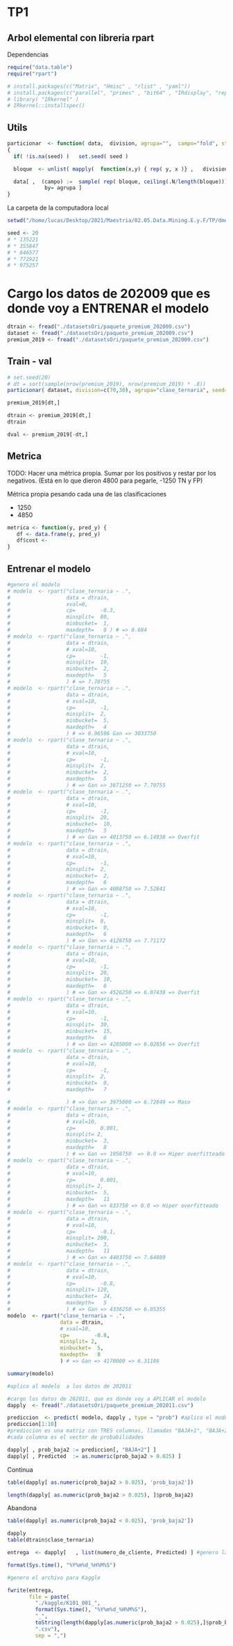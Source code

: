 
# TP1

## Arbol elemental con libreria  rpart

Dependencias 

```r
require("data.table")
require("rpart")

# install.packages(c("Matrix", "Hmisc" , "rlist" , "yaml"))
# install.packages(c("parallel", "primes" , "bit64" , "IRdisplay", "repr", "vioplot", "DT", "ROCR", "R.utils", "Rcpp", "devtools", "ggplot2", "gganimate", "transformr", "DiagrammeR", "data.table", "rpart", "rpart.plot", "treeClust", "ranger ", "randomForest", "xgboost", "lightgbm", "DiceKriging ", "mlrMBO"))
# library( "IRkernel" )
# IRkernel::installspec()
```

## Utils

```r
particionar  <- function( data,  division, agrupa="",  campo="fold", start=1, seed=NA )
{
  if( !is.na(seed) )   set.seed( seed )

  bloque  <- unlist( mapply(  function(x,y) { rep( y, x )} ,   division,  seq( from=start, length.out=length(division) )  ) )  

  data[ ,  (campo) :=  sample( rep( bloque, ceiling(.N/length(bloque))) )[1:.N],
            by= agrupa ]
}

```


La carpeta de la computadora local

```r
setwd("/home/lucas/Desktop/2021/Maestria/02.05.Data.Mining.E.y.F/TP/dmeyf/src/rpart/")  #Establezco el Working Directory

seed <- 20
# * 135221
# * 355847
# * 646577
# * 772921
# * 975257
```


# Cargo los datos de 202009 que es donde voy a ENTRENAR el modelo

```r
dtrain <- fread("./datasetsOri/paquete_premium_202009.csv")
dataset <- fread("./datasetsOri/paquete_premium_202009.csv")
premium_2019 <- fread("./datasetsOri/paquete_premium_202009.csv")
```
## Train - val

```r
# set.seed(20)
# dt = sort(sample(nrow(premium_2019), nrow(premium_2019) * .8))
particionar( dataset, division=c(70,30), agrupa="clase_ternaria", seed= 135221 )
```


```r
premium_2019[dt,]
```



```r
dtrain <- premium_2019[dt,]
dtrain
```

```r
dval <- premium_2019[-dt,]
```

## Metrica

TODO: Hacer una métrica propia. Sumar por los positivos y restar por los negativos. (Está en lo que dieron 4800 para pegarle, -1250 TN y FP)

Métrica propia pesando cada una de las clasificaciones

* 1250
* 4850

```r
metrica <- function(y, pred_y) {
   df <- data.frame(y, pred_y)
   df$cost <- 
}
```

## Entrenar el modelo

```r
#genero el modelo
# modelo  <- rpart("clase_ternaria ~ .",
#                  data = dtrain,
#                  xval=0,
#                  cp=        -0.3, 
#                  minsplit=  80,
#                  minbucket=  1,
#                  maxdepth=   8 ) # => 0.684
# modelo  <- rpart("clase_ternaria ~ .",
#                  data = dtrain,
#                  # xval=10,
#                  cp=        -1,
#                  minsplit=  10,
#                  minbucket=  2,
#                  maxdepth=   5
#                  ) # => 7.70755
# modelo  <- rpart("clase_ternaria ~ .",
#                  data = dtrain,
#                  # xval=10,
#                  cp=        -1,
#                  minsplit=  2,
#                  minbucket=  5,
#                  maxdepth=   4
#                  ) # => 6.96596 Gan => 3033750
# modelo  <- rpart("clase_ternaria ~ .",
#                  data = dtrain,
#                  # xval=10,
#                  cp=        -1,
#                  minsplit=  2,
#                  minbucket=  2,
#                  maxdepth=   5
#                  ) # => Gan => 3671250 => 7.70755
# modelo  <- rpart("clase_ternaria ~ .",
#                  data = dtrain,
#                  # xval=10,
#                  cp=        -1,
#                  minsplit=  20,
#                  minbucket=  10,
#                  maxdepth=   5
#                  ) # => Gan => 4013750 => 6.14938 => Overfit
# modelo  <- rpart("clase_ternaria ~ .",
#                  data = dtrain,
#                  # xval=10,
#                  cp=        -1,
#                  minsplit=  2,
#                  minbucket=  2,
#                  maxdepth=   6
#                  ) # => Gan => 4088750 => 7.52841
# modelo  <- rpart("clase_ternaria ~ .",
#                  data = dtrain,
#                  # xval=10,
#                  cp=        -1,
#                  minsplit=  8,
#                  minbucket=  0,
#                  maxdepth=   6
#                  ) # => Gan => 4128750 => 7.71172
# modelo  <- rpart("clase_ternaria ~ .",
#                  data = dtrain,
#                  # xval=10,
#                  cp=        -1,
#                  minsplit=  20,
#                  minbucket=  10,
#                  maxdepth=   6
#                  ) # => Gan => 4526250 => 6.07438 => Overfit
# modelo  <- rpart("clase_ternaria ~ .",
#                  data = dtrain,
#                  # xval=10,
#                  cp=        -1,
#                  minsplit=  30,
#                  minbucket=  15,
#                  maxdepth=   6
#                  ) # => Gan => 4285000 => 6.02856 => Overfit
# modelo  <- rpart("clase_ternaria ~ .",
#                  data = dtrain,
#                  # xval=10,
#                  cp=        -1,
#                  minsplit=  2,
#                  minbucket=  0,
#                  maxdepth=   7

#                  ) # => Gan => 3975000 => 6.72849 => Maso
# modelo  <- rpart("clase_ternaria ~ .",
#                  data = dtrain,
#                  # xval=10,
#                  cp=        0.001,
#                  minsplit= 2,
#                  minbucket=  3,
#                  maxdepth=   8
#                  ) # => Gan => 1058750  => 0.0 => Hiper overfitteado
# modelo  <- rpart("clase_ternaria ~ .",
#                  data = dtrain,
#                  # xval=10,
#                  cp=        0.001,
#                  minsplit= 2,
#                  minbucket=  5,
#                  maxdepth=   11
#                  ) # => Gan => 833750 => 0.0 => Hiper overfitteado
# modelo  <- rpart("clase_ternaria ~ .",
#                  data = dtrain,
#                  # xval=10,
#                  cp=        -0.1,
#                  minsplit= 200,
#                  minbucket=  3,
#                  maxdepth=   11
#                  ) # => Gan => 4403750 => 7.64089
# modelo  <- rpart("clase_ternaria ~ .",
#                  data = dtrain,
#                  # xval=10,
#                  cp=        -0.8,
#                  minsplit= 120,
#                  minbucket=  24,
#                  maxdepth=   5
#                  ) # => Gan => 4336250 => 6.05355
modelo  <- rpart("clase_ternaria ~ .",
                 data = dtrain,
                 # xval=10,
                 cp=        -0.8,
                 minsplit= 2,
                 minbucket=  5,
                 maxdepth=   8
                 ) # => Gan => 4170000 => 6.31186
```

```r
summary(modelo)
```


```r
#aplico al modelo  a los datos de 202011

#cargo los datos de 202011, que es donde voy a APLICAR el modelo
dapply  <- fread("./datasetsOri/paquete_premium_202011.csv")
```

```r
prediccion  <- predict( modelo, dapply , type = "prob") #aplico el modelo
prediccion[1:10]
#prediccion es una matriz con TRES columnas, llamadas "BAJA+1", "BAJA+2"  y "CONTINUA"
#cada columna es el vector de probabilidades 
```

```r
dapply[ , prob_baja2 := prediccion[, "BAJA+2"] ]
dapply[ , Predicted  := as.numeric(prob_baja2 > 0.025) ]
```

Continua
```r
table(dapply[ as.numeric(prob_baja2 > 0.025), 'prob_baja2'])
```
```r
length(dapply[ as.numeric(prob_baja2 > 0.025), ]$prob_baja2)
```


Abandona
```r
table(dapply[ as.numeric(prob_baja2 < 0.025), 'prob_baja2'])
```

```r
dapply
table(dtrain$clase_ternaria)
```


```r
entrega  <- dapply[   , list(numero_de_cliente, Predicted) ] #genero la salida
```

```r
format(Sys.time(), "%Y%m%d_%H%M%S")
```

```r
#genero el archivo para Kaggle

fwrite(entrega,
       file = paste(
         "./kaggle/K101_001_",
         format(Sys.time(), "%Y%m%d_%H%M%S"),
         "_",
         toString(length(dapply[as.numeric(prob_baja2 > 0.025),]$prob_baja2)),
         ".csv"),
         sep = ",")
```
